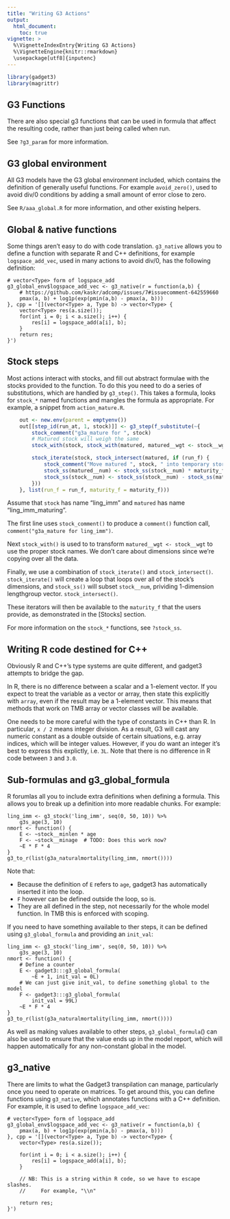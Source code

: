```yaml
---
title: "Writing G3 Actions"
output:
  html_document:
    toc: true
vignette: >
  %\VignetteIndexEntry{Writing G3 Actions}
  %\VignetteEngine{knitr::rmarkdown}
  \usepackage[utf8]{inputenc}
---
```


```r
library(gadget3)
library(magrittr)
```

## G3 Functions

There are also special g3 functions that can be used in formula that affect the
resulting code, rather than just being called when run.

See ``?g3_param`` for more information.

## G3 global environment

All G3 models have the G3 global environment included, which contains the
definition of generally useful functions. For example ``avoid_zero()``, used to
avoid div/0 conditions by adding a small amount of error close to zero.

See ``R/aaa_global.R`` for more information, and other existing helpers.

## Global & native functions

Some things aren't easy to do with code translation. ``g3_native`` allows you to
define a function with separate R and C++ definitions, for example ``logspace_add_vec``,
used in many actions to avoid div/0, has the following definition:

```
# vector<Type> form of logspace_add
g3_global_env$logspace_add_vec <- g3_native(r = function(a,b) {
    # https://github.com/kaskr/adcomp/issues/7#issuecomment-642559660
    pmax(a, b) + log1p(exp(pmin(a,b) - pmax(a, b)))
}, cpp = '[](vector<Type> a, Type b) -> vector<Type> {
    vector<Type> res(a.size());
    for(int i = 0; i < a.size(); i++) {
        res[i] = logspace_add(a[i], b);
    }
    return res;
}')
```

## Stock steps

Most actions interact with stocks, and fill out abstract formulae with the
stocks provided to the function. To do this you need to do a series of
substitutions, which are handled by ``g3_step()``. This takes a formula,
looks for ``stock_*`` named functions and mangles the formula as appropriate.
For example, a snippet from ``action_mature.R``.

```r
    out <- new.env(parent = emptyenv())
    out[[step_id(run_at, 1, stock)]] <- g3_step(f_substitute(~{
        stock_comment("g3a_mature for ", stock)
        # Matured stock will weigh the same
        stock_with(stock, stock_with(matured, matured__wgt <- stock__wgt))

        stock_iterate(stock, stock_intersect(matured, if (run_f) {
            stock_comment("Move matured ", stock, " into temporary storage")
            stock_ss(matured__num) <- stock_ss(stock__num) * maturity_f
            stock_ss(stock__num) <- stock_ss(stock__num) - stock_ss(matured__num)
        }))
    }, list(run_f = run_f, maturity_f = maturity_f)))
```

Assume that ``stock`` has name "ling_imm" and ``matured`` has name "ling_imm_maturing".

The first line uses ``stock_comment()`` to produce a ``comment()`` function
call, ``comment("g3a_mature for ling_imm")``.

Next ``stock_with()`` is used to to transform ``matured__wgt <- stock__wgt``
to use the proper stock names. We don't care about dimensions since we're
copying over all the data.

Finally, we use a combination of ``stock_iterate()`` and ``stock_intersect()``.
``stock_iterate()`` will create a loop that loops over all of the stock's
dimensions, and ``stock_ss()`` will subset ``stock__num``, prividing
1-dimension lengthgroup vector.  ``stock_intersect()``.

These iterators will then be available to the ``maturity_f`` that the users
provide, as demonstrated in the [Stocks] section.

For more information on the ``stock_*`` functions, see ``?stock_ss``.

## Writing R code destined for C++

Obviously R and C++'s type systems are quite different, and gadget3 attempts to
bridge the gap.

In R, there is no difference between a scalar and a 1-element vector. If you
expect to treat the variable as a vector or array, then state this explicitly
with ``array``, even if the result may be a 1-element vector. This means that
methods that work on TMB array or vector classes will be available.

One needs to be more careful with the type of constants in C++ than R. In
particular, ``x / 2`` means integer division. As a result, G3 will cast any
numeric constant as a double outside of certain situations, e.g. array indices,
which will be integer values. However, if you do want an integer it's best to
express this explictly, i.e. ``3L``. Note that there is no difference in R code
between ``3`` and ``3.0``.

## Sub-formulas and g3_global_formula

R forumlas all you to include extra definitions when defining a formula. This
allows you to break up a definition into more readable chunks. For example:

```
ling_imm <- g3_stock('ling_imm', seq(0, 50, 10)) %>%
    g3s_age(3, 10)
nmort <- function() {
    E <- ~stock__minlen * age
    F <- ~stock__minage  # TODO: Does this work now?
    ~E * F * 4
}
g3_to_r(list(g3a_naturalmortality(ling_imm, nmort())))
```

Note that:

* Because the definition of ``E`` refers to ``age``, gadget3 has automatically inserted it into the loop.
* ``F`` however can be defined outside the loop, so is.
* They are all defined in the step, not necessarily for the whole model function. In TMB this is enforced with scoping.

If you need to have something available to ther steps, it can be defined using
``g3_global_formula`` and providing an ``init_val``:

```
ling_imm <- g3_stock('ling_imm', seq(0, 50, 10)) %>%
    g3s_age(3, 10)
nmort <- function() {
    # Define a counter
    E <- gadget3:::g3_global_formula(
        ~E + 1, init_val = 0L)
    # We can just give init_val, to define something global to the model
    F <- gadget3:::g3_global_formula(
        init_val = 99L)
    ~E * F * 4
}
g3_to_r(list(g3a_naturalmortality(ling_imm, nmort())))
```

As well as making values available to other steps, ``g3_global_formula``()
can also be used to ensure that the value ends up in the model report, which will
happen automatically for any non-constant global in the model.

## g3_native

There are limits to what the Gadget3 transpilation can manage, particularly
once you need to operate on matrices. To get around this, you can define
functions using ``g3_native``, which annotates functions with a C++ definition.
For example, it is used to define ``logspace_add_vec``:

```
# vector<Type> form of logspace_add
g3_global_env$logspace_add_vec <- g3_native(r = function(a,b) {
    pmax(a, b) + log1p(exp(pmin(a,b) - pmax(a, b)))
}, cpp = '[](vector<Type> a, Type b) -> vector<Type> {
    vector<Type> res(a.size());

    for(int i = 0; i < a.size(); i++) {
        res[i] = logspace_add(a[i], b);
    }

    // NB: This is a string within R code, so we have to escape slashes.
    //     For example, "\\n"

    return res;
}')
```
